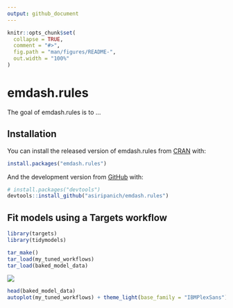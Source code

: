 ```yaml
---
output: github_document
---
```


<!-- README.md is generated from README.Rmd. Please edit that file -->

```r
knitr::opts_chunk$set(
  collapse = TRUE,
  comment = "#>",
  fig.path = "man/figures/README-",
  out.width = "100%"
)
```

# emdash.rules

<!-- badges: start -->
<!-- badges: end -->

The goal of emdash.rules is to ...

## Installation

You can install the released version of emdash.rules from [CRAN](https://CRAN.R-project.org) with:

``` r
install.packages("emdash.rules")
```

And the development version from [GitHub](https://github.com/) with:

``` r
# install.packages("devtools")
devtools::install_github("asiripanich/emdash.rules")
```
## Fit models using a Targets workflow

```r
library(targets)
library(tidymodels)
```
```r
tar_make()
tar_load(my_tuned_workflows)
tar_load(baked_model_data)
```

![](man/figures/targets-workflow.png)

```r
head(baked_model_data)
autoplot(my_tuned_workflows) + theme_light(base_family = "IBMPlexSans")
```

